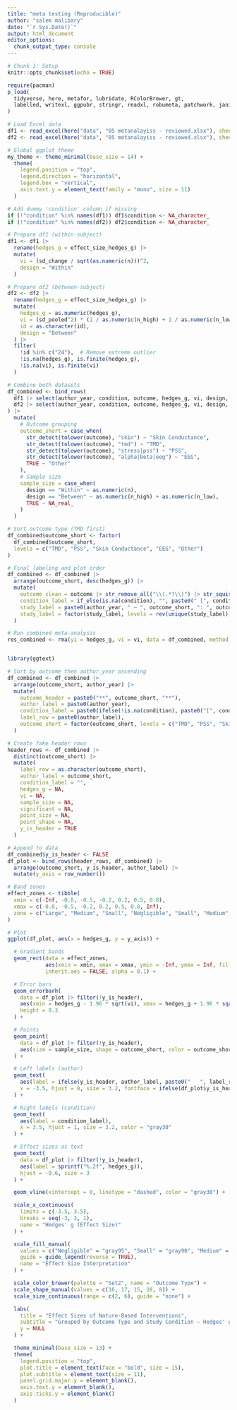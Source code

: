 ```yaml
---
title: "meta testing (Reproducible)"
author: "salem malibary"
date: "`r Sys.Date()`"
output: html_document
editor_options: 
  chunk_output_type: console
---
```

```r
# Chunk 1: Setup
knitr::opts_chunk$set(echo = TRUE)

require(pacman)
p_load(
  tidyverse, here, metafor, lubridate, RColorBrewer, gt, 
  labelled, writexl, ggpubr, stringr, readxl, robumeta, patchwork, janitor
)

# Load Excel data
df1 <- read_excel(here("data", "05 metanalayiss - reviewed.xlsx"), sheet = 1) |> janitor::clean_names()
df2 <- read_excel(here("data", "05 metanalayiss - reviewed.xlsx"), sheet = 2) |> janitor::clean_names()

# Global ggplot theme
my_theme <- theme_minimal(base_size = 14) +
  theme(
    legend.position = "top",
    legend.direction = "horizontal",
    legend.box = "vertical",
    axis.text.y = element_text(family = "mono", size = 11)
  )

# Add dummy 'condition' column if missing
if (!"condition" %in% names(df1)) df1$condition <- NA_character_
if (!"condition" %in% names(df2)) df2$condition <- NA_character_

# Prepare df1 (within-subject)
df1 <- df1 |>
  rename(hedges_g = effect_size_hedges_g) |>
  mutate(
    vi = (sd_change / sqrt(as.numeric(n)))^2,
    design = "Within"
  )

# Prepare df2 (between-subject)
df2 <- df2 |>
  rename(hedges_g = effect_size_hedges_g) |>
  mutate(
    hedges_g = as.numeric(hedges_g),
    vi = (sd_pooled^2) * (1 / as.numeric(n_high) + 1 / as.numeric(n_low)),
    id = as.character(id),
    design = "Between"
  ) |>
  filter(
    !id %in% c("24"),  # Remove extreme outlier
    !is.na(hedges_g), is.finite(hedges_g),
    !is.na(vi), is.finite(vi)
  )

# Combine both datasets
df_combined <- bind_rows(
  df1 |> select(author_year, condition, outcome, hedges_g, vi, design, n),
  df2 |> select(author_year, condition, outcome, hedges_g, vi, design, n_high, n_low)
) |>
  mutate(
    # Outcome grouping
    outcome_short = case_when(
      str_detect(tolower(outcome), "skin") ~ "Skin Conductance",
      str_detect(tolower(outcome), "tmd") ~ "TMD",
      str_detect(tolower(outcome), "stress|pss") ~ "PSS",
      str_detect(tolower(outcome), "alpha|beta|eeg") ~ "EEG",
      TRUE ~ "Other"
    ),
    # Sample size
    sample_size = case_when(
      design == "Within" ~ as.numeric(n),
      design == "Between" ~ as.numeric(n_high) + as.numeric(n_low),
      TRUE ~ NA_real_
    )
  )

# Sort outcome type (TMD first)
df_combined$outcome_short <- factor(
  df_combined$outcome_short,
  levels = c("TMD", "PSS", "Skin Conductance", "EEG", "Other")
)

# Final labeling and plot order
df_combined <- df_combined |>
  arrange(outcome_short, desc(hedges_g)) |>
  mutate(
    outcome_clean = outcome |> str_remove_all("\\(.*?\\)") |> str_squish(),
    condition_label = if_else(is.na(condition), "", paste0(" [", condition, "]")),
    study_label = paste0(author_year, " – ", outcome_short, ": ", outcome_clean, condition_label, " (n = ", sample_size, ")"),
    study_label = factor(study_label, levels = rev(unique(study_label)))
  )

# Run combined meta-analysis
res_combined <- rma(yi = hedges_g, vi = vi, data = df_combined, method = "REML")



```

```r
library(ggtext)

# Sort by outcome then author_year ascending
df_combined <- df_combined |>
  arrange(outcome_short, author_year) |>
  mutate(
    outcome_header = paste0("**", outcome_short, "**"),
    author_label = paste0(author_year),
    condition_label = paste0(ifelse(!is.na(condition), paste0("[", condition, "] "), ""), "(n = ", sample_size, ")"),
    label_row = paste0(author_label),
    outcome_short = factor(outcome_short, levels = c("TMD", "PSS", "Skin Conductance", "EEG", "Other"))
  )

# Create fake header rows
header_rows <- df_combined |>
  distinct(outcome_short) |>
  mutate(
    label_row = as.character(outcome_short),
    author_label = outcome_short,
    condition_label = "",
    hedges_g = NA,
    vi = NA,
    sample_size = NA,
    significant = NA,
    point_size = NA,
    point_shape = NA,
    y_is_header = TRUE
  )

# Append to data
df_combined$y_is_header <- FALSE
df_plot <- bind_rows(header_rows, df_combined) |>
  arrange(outcome_short, y_is_header, author_label) |>
  mutate(y_axis = row_number())

# Band zones
effect_zones <- tibble(
  xmin = c(-Inf, -0.8, -0.5, -0.2, 0.2, 0.5, 0.8),
  xmax = c(-0.8, -0.5, -0.2, 0.2, 0.5, 0.8, Inf),
  zone = c("Large", "Medium", "Small", "Negligible", "Small", "Medium", "Large")
)

# Plot
ggplot(df_plot, aes(x = hedges_g, y = y_axis)) +

  # Gradient bands
  geom_rect(data = effect_zones,
            aes(xmin = xmin, xmax = xmax, ymin = -Inf, ymax = Inf, fill = zone),
            inherit.aes = FALSE, alpha = 0.1) +

  # Error bars
  geom_errorbarh(
    data = df_plot |> filter(!y_is_header),
    aes(xmin = hedges_g - 1.96 * sqrt(vi), xmax = hedges_g + 1.96 * sqrt(vi), color = outcome_short),
    height = 0.3
  ) +

  # Points
  geom_point(
    data = df_plot |> filter(!y_is_header),
    aes(size = sample_size, shape = outcome_short, color = outcome_short)
  ) +

  # Left labels (author)
  geom_text(
    aes(label = ifelse(y_is_header, author_label, paste0("   ", label_row))),
    x = -3.5, hjust = 0, size = 3.2, fontface = ifelse(df_plot$y_is_header, "bold", "plain")
  ) +

  # Right labels (condition)
  geom_text(
    aes(label = condition_label),
    x = 3.5, hjust = 1, size = 3.2, color = "gray30"
  ) +

  # Effect sizes as text
  geom_text(
    data = df_plot |> filter(!y_is_header),
    aes(label = sprintf("%.2f", hedges_g)),
    hjust = -0.6, size = 3
  ) +

  geom_vline(xintercept = 0, linetype = "dashed", color = "gray30") +

  scale_x_continuous(
    limits = c(-3.5, 3.5),
    breaks = seq(-3, 3, 1),
    name = "Hedges' g (Effect Size)"
  ) +

  scale_fill_manual(
    values = c("Negligible" = "gray95", "Small" = "gray90", "Medium" = "gray85", "Large" = "gray80"),
    guide = guide_legend(reverse = TRUE),
    name = "Effect Size Interpretation"
  ) +

  scale_color_brewer(palette = "Set2", name = "Outcome Type") +
  scale_shape_manual(values = c(16, 17, 15, 18, 8)) +
  scale_size_continuous(range = c(2, 6), guide = "none") +

  labs(
    title = "Effect Sizes of Nature-Based Interventions",
    subtitle = "Grouped by Outcome Type and Study Condition – Hedges' g with 95% CI",
    y = NULL
  ) +

  theme_minimal(base_size = 13) +
  theme(
    legend.position = "top",
    plot.title = element_text(face = "bold", size = 15),
    plot.subtitle = element_text(size = 11),
    panel.grid.major.y = element_blank(),
    axis.text.y = element_blank(),
    axis.ticks.y = element_blank()
  )

```

